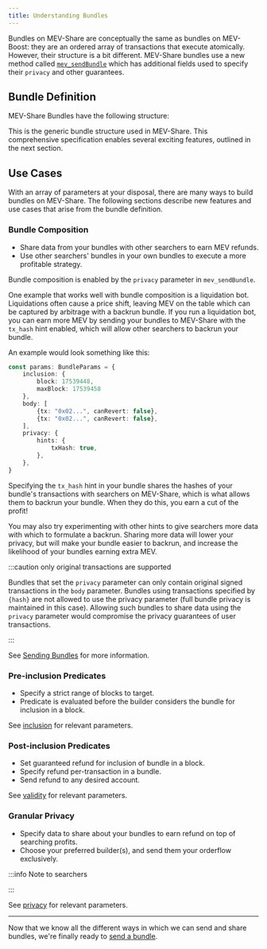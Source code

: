 ```yaml
---
title: Understanding Bundles
---
```



Bundles on MEV-Share are conceptually the same as bundles on MEV-Boost: they are an ordered array of transactions that execute atomically. However, their structure is a bit different. MEV-Share bundles use a new method called [`mev_sendBundle`](https://github.com/flashbots/mev-share/blob/main/specs/bundles/v0.1.md) which has additional fields used to specify their `privacy` and other guarantees.

## Bundle Definition

MEV-Share Bundles have the following structure:

<SendBundleRpc />

This is the generic bundle structure used in MEV-Share. This comprehensive specification enables several exciting features, outlined in the next section.

<Hints />

## Use Cases

With an array of parameters at your disposal, there are many ways to build bundles on MEV-Share. The following sections describe new features and use cases that arise from the bundle definition.

### Bundle Composition

- Share data from your bundles with other searchers to earn MEV refunds.
- Use other searchers' bundles in your own bundles to execute a more profitable strategy.

Bundle composition is enabled by the `privacy` parameter in `mev_sendBundle`.

One example that works well with bundle composition is a liquidation bot. Liquidations often cause a price shift, leaving MEV on the table which can be captured by arbitrage with a backrun bundle. If you run a liquidation bot, you can earn more MEV by sending your bundles to MEV-Share with the `tx_hash` hint enabled, which will allow other searchers to backrun your bundle.

An example would look something like this:

<Tabs>
<TabItem value="ts" label="mev-share-client-ts">

```typescript
const params: BundleParams = {
    inclusion: {
        block: 17539448,
        maxBlock: 17539458
    },
    body: [
        {tx: "0x02...", canRevert: false},
        {tx: "0x02...", canRevert: false},
    ],
    privacy: {
        hints: {
            txHash: true,
        },
    },
}
```

</TabItem>
</Tabs>

Specifying the `tx_hash` hint in your bundle shares the hashes of your bundle's transactions with searchers on MEV-Share, which is what allows them to backrun your bundle. When they do this, you earn a cut of the profit!

You may also try experimenting with other hints to give searchers more data with which to formulate a backrun. Sharing more data will lower your privacy, but will make your bundle easier to backrun, and increase the likelihood of your bundles earning extra MEV.

:::caution only original transactions are supported

Bundles that set the `privacy` parameter can only contain original signed transactions in the `body` parameter. Bundles using transactions specified by `{hash}` are not allowed to use the privacy parameter (full bundle privacy is maintained in this case). Allowing such bundles to share data using the `privacy` parameter would compromise the privacy guarantees of user transactions.

:::

See [Sending Bundles](/flashbots-mev-share/searchers/sending-bundles#share-bundle-data) for more information.

### Pre-inclusion Predicates

- Specify a strict range of blocks to target.
- Predicate is evaluated before the builder considers the bundle for inclusion in a block.

See [inclusion](/flashbots-mev-share/searchers/understanding-bundles#bundle-definition) for relevant parameters.

### Post-inclusion Predicates

- Set guaranteed refund for inclusion of bundle in a block.
- Specify refund per-transaction in a bundle.
- Send refund to any desired account.

See [validity](/flashbots-mev-share/searchers/understanding-bundles#bundle-definition) for relevant parameters.

### Granular Privacy

- Specify data to share about your bundles to earn refund on top of searching profits.
- Choose your preferred builder(s), and send them your orderflow exclusively.

:::info Note to searchers

<BuilderInheritance />

:::

See [privacy](/flashbots-mev-share/searchers/understanding-bundles#bundle-definition) for relevant parameters.

---

Now that we know all the different ways in which we can send and share bundles, we're finally ready to [send a bundle](/flashbots-mev-share/searchers/sending-bundles).
